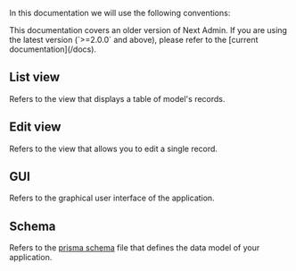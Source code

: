 
In this documentation we will use the following conventions:

<Callout type="default">
  This documentation covers an older version of Next Admin. If you are using the
  latest version (`>=2.0.0` and above), please refer to the [current
  documentation](/docs).
</Callout>

## List view

Refers to the view that displays a table of model's records.

## Edit view

Refers to the view that allows you to edit a single record.

## GUI

Refers to the graphical user interface of the application.

## Schema

Refers to the [prisma schema](https://www.prisma.io/docs/concepts/components/prisma-schema) file that defines the data model of your application.
